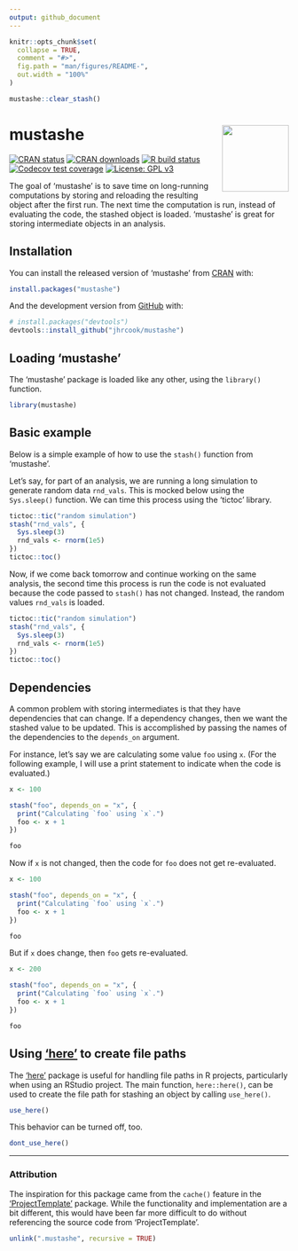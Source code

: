 ```yaml
---
output: github_document
---
```


<!-- README.md is generated from README.Rmd. Please edit that file -->

```r
knitr::opts_chunk$set(
  collapse = TRUE,
  comment = "#>",
  fig.path = "man/figures/README-",
  out.width = "100%"
)

mustashe::clear_stash()
```

# mustashe <a href="https://jhrcook.github.io/mustashe/index.html"> <img src="man/figures/logo.png" align="right" alt="" width="120" /> </a>

<!-- badges: start -->
[![CRAN status](https://www.r-pkg.org/badges/version/mustashe)](https://CRAN.R-project.org/package=mustashe)
[![CRAN downloads](http://cranlogs.r-pkg.org/badges/grand-total/mustashe)](https://cran.r-project.org/package=mustashe)
[![R build status](https://github.com/jhrcook/mustashe/workflows/R-CMD-check/badge.svg)](https://github.com/jhrcook/mustashe/actions)
[![Codecov test coverage](https://codecov.io/gh/jhrcook/mustashe/branch/master/graph/badge.svg)](https://codecov.io/gh/jhrcook/mustashe?branch=master)
[![License: GPL v3](https://img.shields.io/badge/License-GPLv3-blue.svg)](https://www.gnu.org/licenses/gpl-3.0)
<!-- badges: end -->

The goal of 'mustashe' is to save time on long-running computations by storing and reloading the resulting object after the first run.
The next time the computation is run, instead of evaluating the code, the stashed object is loaded.
'mustashe' is great for storing intermediate objects in an analysis.

## Installation

You can install the released version of 'mustashe' from [CRAN](https://CRAN.R-project.org) with:

``` r
install.packages("mustashe")
```

And the development version from [GitHub](https://github.com/jhrcook/mustashe) with:

``` r
# install.packages("devtools")
devtools::install_github("jhrcook/mustashe")
```
## Loading 'mustashe'

The 'mustashe' package is loaded like any other, using the `library()` function.

```r
library(mustashe)
```

## Basic example

Below is a simple example of how to use the `stash()` function from 'mustashe'.

Let's say, for part of an analysis, we are running a long simulation to generate random data `rnd_vals`.
This is mocked below using the `Sys.sleep()` function.
We can time this process using the 'tictoc' library.

```r
tictoc::tic("random simulation")
stash("rnd_vals", {
  Sys.sleep(3)
  rnd_vals <- rnorm(1e5)
})
tictoc::toc()
```

Now, if we come back tomorrow and continue working on the same analysis, the second time this process is run the code is not evaluated because the code passed to `stash()` has not changed.
Instead, the random values `rnd_vals` is loaded.

```r
tictoc::tic("random simulation")
stash("rnd_vals", {
  Sys.sleep(3)
  rnd_vals <- rnorm(1e5)
})
tictoc::toc()
```

## Dependencies

A common problem with storing intermediates is that they have dependencies that can change.
If a dependency changes, then we want the stashed value to be updated.
This is accomplished by passing the names of the dependencies to the `depends_on` argument.

For instance, let's say we are calculating some value `foo` using `x`.
(For the following example, I will use a print statement to indicate when the code is evaluated.)

```r
x <- 100

stash("foo", depends_on = "x", {
  print("Calculating `foo` using `x`.")
  foo <- x + 1
})

foo
```

Now if `x` is not changed, then the code for `foo` does not get re-evaluated.

```r
x <- 100

stash("foo", depends_on = "x", {
  print("Calculating `foo` using `x`.")
  foo <- x + 1
})

foo
```

But if `x` does change, then `foo` gets re-evaluated.

```r
x <- 200

stash("foo", depends_on = "x", {
  print("Calculating `foo` using `x`.")
  foo <- x + 1
})

foo
```


## Using ['here'](https://here.r-lib.org) to create file paths

The ['here'](https://here.r-lib.org) package is useful for handling file paths in R projects, particularly when using an RStudio project.
The main function, `here::here()`, can be used to create the file path for stashing an object by calling `use_here()`.

```r
use_here()
```

This behavior can be turned off, too.

```r
dont_use_here()
```


---

### Attribution

The inspiration for this package came from the `cache()` feature in the ['ProjectTemplate'](http://projecttemplate.net/index.html) package.
While the functionality and implementation are a bit different, this would have been far more difficult to do without referencing the source code from 'ProjectTemplate'.

```r
unlink(".mustashe", recursive = TRUE)
```
